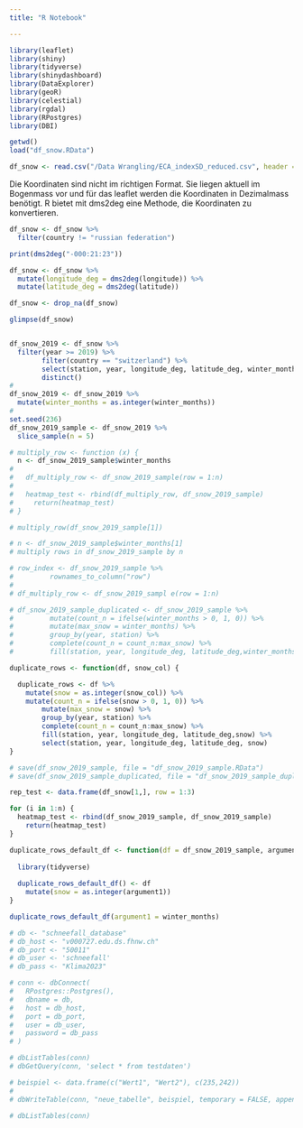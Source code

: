```yaml
---
title: "R Notebook"

---
```


```r
library(leaflet)
library(shiny)
library(tidyverse)
library(shinydashboard)
library(DataExplorer)
library(geoR)
library(celestial)
library(rgdal)
library(RPostgres)
library(DBI)
```
```r
getwd()
load("df_snow.RData")
```
```r
df_snow <- read.csv("/Data Wrangling/ECA_indexSD_reduced.csv", header = TRUE)
```

Die Koordinaten sind nicht im richtigen Format. Sie liegen aktuell im Bogenmass vor und für das leaflet werden die Koordinaten in Dezimalmass benötigt. R bietet mit dms2deg eine Methode, die Koordinaten zu konvertieren.

```r
df_snow <- df_snow %>% 
  filter(country != "russian federation")
```
```r
print(dms2deg("-000:21:23"))
```
```r
df_snow <- df_snow %>%
  mutate(longitude_deg = dms2deg(longitude)) %>%
  mutate(latitude_deg = dms2deg(latitude))
```


```r
df_snow <- drop_na(df_snow)

glimpse(df_snow)
```
```r
```

```r
df_snow_2019 <- df_snow %>%
  filter(year >= 2019) %>%
        filter(country == "switzerland") %>%
        select(station, year, longitude_deg, latitude_deg, winter_months) %>%
        distinct()
# 
df_snow_2019 <- df_snow_2019 %>%
  mutate(winter_months = as.integer(winter_months))
# 
set.seed(236)
df_snow_2019_sample <- df_snow_2019 %>%
  slice_sample(n = 5)
```
```r
# multiply_row <- function (x) {
  n <- df_snow_2019_sample$winter_months
#
#   df_multiply_row <- df_snow_2019_sample(row = 1:n)
#
#   heatmap_test <- rbind(df_multiply_row, df_snow_2019_sample)
#     return(heatmap_test)
# }

# multiply_row(df_snow_2019_sample[1])

# n <- df_snow_2019_sample$winter_months[1]
# multiply rows in df_snow_2019_sample by n

# row_index <- df_snow_2019_sample %>%
#         rownames_to_column("row")
#
# df_multiply_row <- df_snow_2019_sampl e(row = 1:n)


```
```r
# df_snow_2019_sample_duplicated <- df_snow_2019_sample %>%
#         mutate(count_n = ifelse(winter_months > 0, 1, 0)) %>% 
#         mutate(max_snow = winter_months) %>% 
#         group_by(year, station) %>%
#         complete(count_n = count_n:max_snow) %>%
#         fill(station, year, longitude_deg, latitude_deg,winter_months)
```

```r

duplicate_rows <- function(df, snow_col) {

  duplicate_rows <- df %>%
    mutate(snow = as.integer(snow_col)) %>%
    mutate(count_n = ifelse(snow > 0, 1, 0)) %>%
        mutate(max_snow = snow) %>%
        group_by(year, station) %>%
        complete(count_n = count_n:max_snow) %>%
        fill(station, year, longitude_deg, latitude_deg,snow) %>%
        select(station, year, longitude_deg, latitude_deg, snow)
}
```


```r
# save(df_snow_2019_sample, file = "df_snow_2019_sample.RData")
# save(df_snow_2019_sample_duplicated, file = "df_snow_2019_sample_duplicated.RData")
```



```r
rep_test <- data.frame(df_snow[1,], row = 1:3)
```

```r

for (i in 1:n) {
  heatmap_test <- rbind(df_snow_2019_sample, df_snow_2019_sample)
    return(heatmap_test)
}
```
```r
duplicate_rows_default_df <- function(df = df_snow_2019_sample, argument1) {
  
  library(tidyverse)
  
  duplicate_rows_default_df() <- df
    mutate(snow = as.integer(argument1))
}
```

```r
duplicate_rows_default_df(argument1 = winter_months)
```

```r
# db <- "schneefall_database"
# db_host <- "v000727.edu.ds.fhnw.ch"
# db_port <- "50011"
# db_user <- 'schneefall'
# db_pass <- "Klima2023"

```
```r
# conn <- dbConnect(
#   RPostgres::Postgres(),
#   dbname = db, 
#   host = db_host,
#   port = db_port,
#   user = db_user,
#   password = db_pass
# )
```

```r
# dbListTables(conn)
# dbGetQuery(conn, 'select * from testdaten')
```
```r
# beispiel <- data.frame(c("Wert1", "Wert2"), c(235,242))
# 
# dbWriteTable(conn, "neue_tabelle", beispiel, temporary = FALSE, append = TRUE)
```


```r
# dbListTables(conn)
```









